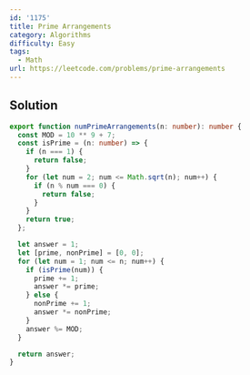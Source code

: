 ```yaml
---
id: '1175'
title: Prime Arrangements
category: Algorithms
difficulty: Easy
tags:
  - Math
url: https://leetcode.com/problems/prime-arrangements
---
```


## Solution

```typescript showLineNumbers
export function numPrimeArrangements(n: number): number {
  const MOD = 10 ** 9 + 7;
  const isPrime = (n: number) => {
    if (n === 1) {
      return false;
    }
    for (let num = 2; num <= Math.sqrt(n); num++) {
      if (n % num === 0) {
        return false;
      }
    }
    return true;
  };

  let answer = 1;
  let [prime, nonPrime] = [0, 0];
  for (let num = 1; num <= n; num++) {
    if (isPrime(num)) {
      prime += 1;
      answer *= prime;
    } else {
      nonPrime += 1;
      answer *= nonPrime;
    }
    answer %= MOD;
  }

  return answer;
}
```
